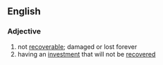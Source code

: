 ==English==

===Adjective===
{{en-adj|-}}

# not [[recoverable]]; damaged or lost forever
# having an [[investment]] that will not be [[recover]]ed